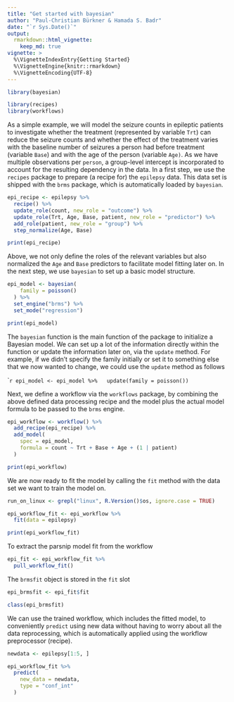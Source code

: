 ```yaml
---
title: "Get started with bayesian"
author: "Paul-Christian Bürkner & Hamada S. Badr"
date: "`r Sys.Date()`"
output:
  rmarkdown::html_vignette:
    keep_md: true
vignette: >
  %\VignetteIndexEntry{Getting Started}
  %\VignetteEngine{knitr::rmarkdown}
  %\VignetteEncoding{UTF-8}
---
```


```r
library(bayesian)
```

```r
library(recipes)
library(workflows)
```

As a simple example, we will model the seizure counts in epileptic patients to
investigate whether the treatment (represented by variable `Trt`) can reduce the
seizure counts and whether the effect of the treatment varies with the baseline
number of seizures a person had before treatment (variable `Base`) and with the
age of the person (variable `Age)`. As we have multiple observations per `person`,
a group-level intercept is incorporated to account for the resulting dependency
in the data. In a first step, we use the `recipes` package to prepare (a recipe
for) the `epilepsy` data. This data set is shipped with the `brms` package,
which is automatically loaded by `bayesian`.

```r
epi_recipe <- epilepsy %>%
  recipe() %>%
  update_role(count, new_role = "outcome") %>%
  update_role(Trt, Age, Base, patient, new_role = "predictor") %>%
  add_role(patient, new_role = "group") %>%
  step_normalize(Age, Base)
```

```r
print(epi_recipe)
```

Above, we not only define the roles of the relevant variables but also
normalized the `Age` and `Base` predictors to facilitate model fitting later
on. In the next step, we use `bayesian` to set up a basic model structure.

```r
epi_model <- bayesian(
    family = poisson()
  ) %>%
  set_engine("brms") %>%
  set_mode("regression")
```

```r
print(epi_model)
```

The `bayesian` function is the main function of the package to initialize a
Bayesian model. We can set up a lot of the information directly within the
function or update the information later on, via the `update` method. For
example, if we didn't specify the family initially or set it to something else
that we now wanted to change, we could use the `update` method as follows

````r
epi_model <- epi_model %>%
  update(family = poisson())
```

Next, we define a workflow via the `workflows` package, by combining the above
defined data processing recipe and the model plus the actual model formula to be
passed to the `brms` engine.

```r
epi_workflow <- workflow() %>%
  add_recipe(epi_recipe) %>%
  add_model(
    spec = epi_model,
    formula = count ~ Trt + Base + Age + (1 | patient)
  )
```

```r
print(epi_workflow)
```

We are now ready to fit the model by calling the `fit` method
with the data set we want to train the model on.

```r
run_on_linux <- grepl("linux", R.Version()$os, ignore.case = TRUE)
```

```r
epi_workflow_fit <- epi_workflow %>%
  fit(data = epilepsy)
```

```r
print(epi_workflow_fit)
```

To extract the parsnip model fit from the workflow

```r
epi_fit <- epi_workflow_fit %>%
  pull_workflow_fit()
```

The `brmsfit` object is stored in the `fit` slot

```r
epi_brmsfit <- epi_fit$fit
```

```r
class(epi_brmsfit)
```

We can use the trained workflow, which includes the fitted model, to
conveniently `predict` using new data without having to worry about all
the data reprocessing, which is automatically applied using the workflow
preprocessor (recipe).

```r
newdata <- epilepsy[1:5, ]
```

```r
epi_workflow_fit %>%
  predict(
    new_data = newdata,
    type = "conf_int"
  )
```

